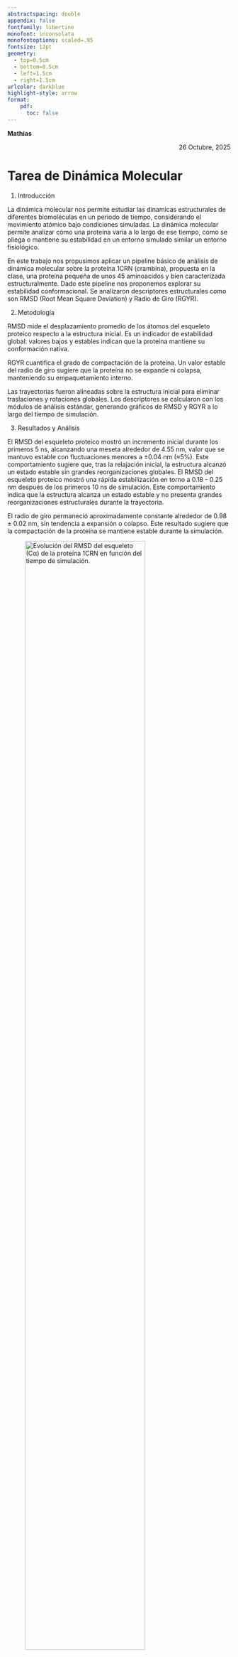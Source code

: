 ```yaml
---
abstractspacing: double
appendix: false
fontfamily: libertine
monofont: inconsolata
monofontoptions: scaled=.95
fontsize: 12pt
geometry: 
  - top=0.5cm
  - bottom=0.5cm
  - left=1.5cm
  - right=1.5cm
urlcolor: darkblue
highlight-style: arrow
format: 
    pdf:
      toc: false
---
```


<div style="text-align: left;">
**Mathias**
</div>
<div style="text-align: right;">
26 Octubre, 2025
</div>

# Tarea de Dinámica Molecular

1. Introducción

La dinámica molecular nos permite estudiar las dinamicas estructurales de diferentes biomoléculas en un periodo de tiempo, considerando el movimiento atómico bajo condiciones simuladas. La dinámica molecular permite analizar cómo una proteína varia a lo largo de ese tiempo, como se pliega o mantiene su estabilidad en un entorno simulado similar un entorno fisiológico.

En este trabajo nos propusimos aplicar un pipeline básico de análisis de dinámica molecular sobre la proteína 1CRN (crambina), propuesta en la clase, una proteína pequeña de unos 45 aminoacidos y bien caracterizada estructuralmente. Dado este pipeline nos proponemos explorar su estabilidad conformacional. Se analizaron descriptores estructurales como son RMSD (Root Mean Square Deviation) y Radio de Giro (RGYR).

2. Metodología

RMSD mide el desplazamiento promedio de los átomos del esqueleto proteico respecto a la estructura inicial. Es un indicador de estabilidad global: valores bajos y estables indican que la proteína mantiene su conformación nativa.

RGYR cuantifica el grado de compactación de la proteína. Un valor estable del radio de giro sugiere que la proteína no se expande ni colapsa, manteniendo su empaquetamiento interno.

Las trayectorias fueron alineadas sobre la estructura inicial para eliminar traslaciones y rotaciones globales. Los descriptores se calcularon con los módulos de análisis estándar, generando gráficos de RMSD y RGYR a lo largo del tiempo de simulación.

3. Resultados y Análisis

El RMSD del esqueleto proteico mostró un incremento inicial durante los primeros 5 ns, alcanzando una meseta alrededor de 4.55 nm, valor que se mantuvo estable con fluctuaciones menores a ±0.04 nm (≈5%). Este comportamiento sugiere que, tras la relajación inicial, la estructura alcanzó un estado estable sin grandes reorganizaciones globales. El RMSD del esqueleto proteico mostró una rápida estabilización en torno a 0.18 - 0.25 nm después de los primeros 10 ns de simulación. Este comportamiento indica que la estructura alcanza un estado estable y no presenta grandes reorganizaciones estructurales durante la trayectoria.

El radio de giro permaneció aproximadamente constante alrededor de 0.98 ± 0.02 nm, sin tendencia a expansión o colapso. Este resultado sugiere que la compactación de la proteína se mantiene estable durante la simulación.

![Evolución del RMSD del esqueleto (Cα) de la proteína 1CRN en función del tiempo de simulación.](../../Descargas/rmsd_plot.png){#fig-rmsd width="80%" fig-align="center" fig-pos="H"}

![Variación del radio de giro (RGYR) de la proteína 1CRN a lo largo del tiempo.](../../Descargas/rgyr_plot.png){#fig-rmsd width="80%" fig-align="center" fig-pos="H"}


4. Discusión y Conclusiones

Los resultados obtenidos muestran una alta estabilidad conformacional de la proteína 1CRN a lo largo de la simulación. El comportamiento del RMSD refleja que la estructura alcanza rápidamente un equilibrio dinámico sin grandes desviaciones, mientras que el RGYR constante confirma la conservación de la compactación del sistema.

Estos patrones son consistentes con la naturaleza altamente estable de la crambina, cuya red de enlaces disulfuro contribuye a mantener su estructura nativa.

En conclusión, la Dinámica Molecular demuestra ser una herramienta eficaz para evaluar la estabilidad estructural de proteínas, permitiendo cuantificar la magnitud de las fluctuaciones atómicas y caracterizar el grado de compactación a lo largo del tiempo.